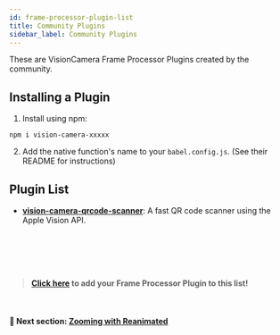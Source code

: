 ```yaml
---
id: frame-processor-plugin-list
title: Community Plugins
sidebar_label: Community Plugins
---
```


These are VisionCamera Frame Processor Plugins created by the community.

## Installing a Plugin

1. Install using npm:

```
npm i vision-camera-xxxxx
```

2. Add the native function's name to your `babel.config.js`. (See their README for instructions)

## Plugin List

* [**vision-camera-qrcode-scanner**](https://github.com/mrousavy/vision-camera-qrcode-scanner): A fast QR code scanner using the Apple Vision API.





<!-- Add your Frame Processor Plugin here! -->

<br />
<br />
<br />
<br />


> **[Click here](https://github.com/cuvent/react-native-vision-camera/edit/main/docs/docs/guides/FRAME_PROCESSOR_PLUGIN_LIST.mdx) to add your Frame Processor Plugin to this list!**


<br />


#### 🚀 Next section: [Zooming with Reanimated](animated)
